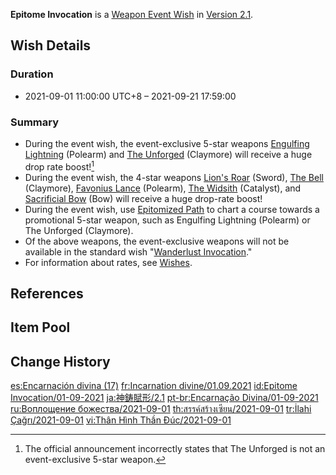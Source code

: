 {{Wish
|name              = Epitome Invocation 2021-09-01
|image             = Epitome Invocation 2021-09-01.png
|type              = Weapon Event
|duration          = event
|time_start        = 2021-09-01 11:00:00
|time_start_offset = GMT+8
|time_end          = 2021-09-21 17:59:00
|link              = https://genshin.hoyoverse.com/en/news/detail/15390
|preceding         = Epitome Invocation/2021-08-10
|alongside         = Reign of Serenity/2021-09-01
|succeeding        = Epitome Invocation/2021-09-21
}}
'''Epitome Invocation''' is a [[Weapon Event Wish]] in [[Version 2.1]].

==Wish Details==
===Duration===
* 2021-09-01 11:00:00 UTC+8 &ndash; 2021-09-21 17:59:00

===Summary===
* During the event wish, the event-exclusive 5-star weapons [[Engulfing Lightning]] (Polearm) and [[The Unforged]] (Claymore) will receive a huge drop rate boost!<ref group="Note">The official announcement incorrectly states that The Unforged is not an event-exclusive 5-star weapon.</ref>
* During the event wish, the 4-star weapons [[Lion's Roar]] (Sword), [[The Bell]] (Claymore), [[Favonius Lance]] (Polearm), [[The Widsith]] (Catalyst), and [[Sacrificial Bow]] (Bow) will receive a huge drop-rate boost!
* During the event wish, use [[Epitomized Path]] to chart a course towards a promotional 5-star weapon, such as Engulfing Lightning (Polearm) or The Unforged (Claymore).
* Of the above weapons, the event-exclusive weapons will not be available in the standard wish "[[Wanderlust Invocation]]."
* For information about rates, see [[Wish]]es.

==References==
{{Reflist|note=1}}

==Item Pool==
{{Wish Pool
|weapon_5_F    = Engulfing Lightning; The Unforged
|weapon_4_F    = Lion's Roar; The Bell; Favonius Lance; The Widsith; Sacrificial Bow
|character_4   = Barbara; Beidou; Bennett; Chongyun; Diona; Fischl; Ningguang; Noelle; Razor; Rosaria; Sayu; Sucrose; Xiangling; Xingqiu; Xinyan; Yanfei
|weapon_5      = Amos' Bow; Aquila Favonia; Lost Prayer to the Sacred Winds; Primordial Jade Winged-Spear; Skyward Atlas; Skyward Blade; Skyward Harp; Skyward Pride; Skyward Spine; Wolf's Gravestone
|weapon_4      = Dragon's Bane; Eye of Perception; Favonius Codex; Favonius Greatsword; Favonius Sword; Favonius Warbow; Rainslasher; Rust; Sacrificial Fragments; Sacrificial Greatsword; Sacrificial Sword; The Flute; The Stringless
|weapon_3      = Black Tassel; Bloodtainted Greatsword; Cool Steel; Debate Club; Emerald Orb; Ferrous Shadow; Harbinger of Dawn; Magic Guide; Raven Bow; Sharpshooter's Oath; Skyrider Sword; Slingshot; Thrilling Tales of Dragon Slayers
}}

==Change History==
{{Change History|2.1}}

[[es:Encarnación divina (17)]]
[[fr:Incarnation divine/01.09.2021]]
[[id:Epitome Invocation/01-09-2021]]
[[ja:神鋳賦形/2.1]]
[[pt-br:Encarnação Divina/01-09-2021]]
[[ru:Воплощение божества/2021-09-01]]
[[th:สรรค์สร้างเซียน/2021-09-01]]
[[tr:İlahi Çağrı/2021-09-01]]
[[vi:Thân Hình Thần Đúc/2021-09-01]]